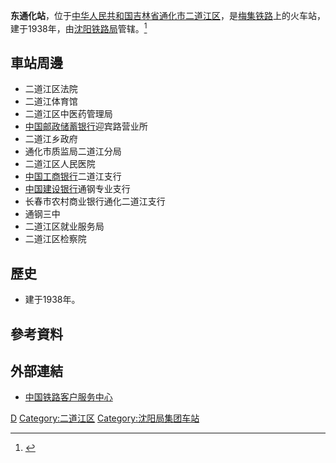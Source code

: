 {{Expand|time=2016-09-12T12:24:32+00:00}}
{{Infobox China railway station
|车站名称 =东通化站
|图片 = 巡道工出品 photo by xundaogong - panoramio.jpg
|图片介绍 = 
|其他名称 = 
|车站拼音 = Dongtonghua
|英文名称 = Dongtonghua Railway Station
|车站代码 = 64439
|电报码 = DTL<ref>{{cite book|author=铁道部电子计算技术中心, 铁道部运输局|title=铁路车站站名代码表：TMIS使用|publisher=中国铁道出版社|location=北京|year=1998|isbn=9787113030995|pages=164}}</ref>
|拼音码 = DTH
|开通运营 =
|车站位置 = [[吉林省|吉林省]][[通化市|通化市]][[二道江区|二道江区]]
|坐标 = 
|归属 = [[沈阳铁路局|沈阳铁路局]]
|线路 = [[梅集铁路|梅集铁路]]
|车站等级 = [[二等站_(中铁)|二等站]]
|使用状态 = 
|月台数目 = 
|股道数目 = 
}}
'''东通化站'''，位于[[中华人民共和国|中华人民共和国]][[吉林省|吉林省]][[通化市|通化市]][[二道江区|二道江区]]，是[[梅集铁路|梅集铁路]]上的火车站，建于1938年，由[[沈阳铁路局|沈阳铁路局]]管辖。<ref>{{Cite web |url=http://search.huochepiao.com/huochezhan/jieshao/2747.htm |title=东通化火车站介绍 |accessdate=2016-09-12 |archive-date=2016-08-02 |archive-url=https://web.archive.org/web/20160802040922/http://search.huochepiao.com/huochezhan/jieshao/2747.htm |dead-url=no }}</ref>
==車站周邊==
* 二道江区法院
* 二道江体育馆
* 二道江区中医药管理局
* [[中国邮政储蓄银行|中国邮政储蓄银行]]迎宾路营业所
* 二道江乡政府
* 通化市质监局二道江分局
* 二道江区人民医院
* [[中国工商银行|中国工商银行]]二道江支行
* [[中国建设银行|中国建设银行]]通钢专业支行
* 长春市农村商业银行通化二道江支行
* 通钢三中
* 二道江区就业服务局
* 二道江区检察院

==歷史==
* 建于1938年。
==參考資料==
{{reflist}}

==外部連結==
* [http://www.12306.cn/mormhweb/ 中国铁路客户服务中心]{{Wayback|url=http://www.12306.cn/mormhweb/ |date=20180205163941 }}

{{China-rail-stub}}
{{梅集铁路}}
[[Category:通化市铁路车站|D]]
[[Category:二道江区|Category:二道江区]]
[[Category:沈阳局集团车站|Category:沈阳局集团车站]]